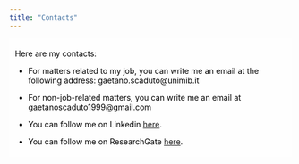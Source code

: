 ```yaml
---
title: "Contacts"
---
```


```{=html}
<style>
  body {
  background-image: url("/backgrounds/background_ag2.jpeg");
  background-size: cover;
  background-repeat: no-repeat;
}
  
.text-background {
    background-color: rgba(256, 256, 256, 0.6); 
    color: black; /* White text for contrast */
    padding: 5px 10px; /* Padding around text */
    display: inline-block; /* Ensures the background only takes up necessary space */
}
</style>
```

::: text-background

Here are my contacts:

-   For matters related to my job, you can write me an email at the following address: gaetano.scaduto\@unimib.it

-   For non-job-related matters, you can write me an email at gaetanoscaduto1999\@gmail.com

-   You can follow me on Linkedin [here](https://www.linkedin.com/in/gaetano-scaduto-92b6981ba/).

-   You can follow me on ResearchGate [here](https://www.researchgate.net/profile/Gaetano-Scaduto).

::: 